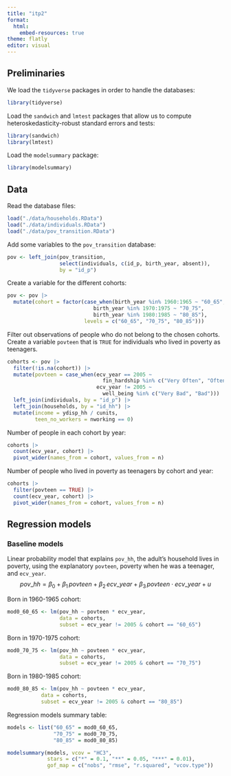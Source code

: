 ```yaml
---
title: "itp2"
format: 
  html:
    embed-resources: true
theme: flatly
editor: visual
---
```


## Preliminaries

We load the `tidyverse` packages in order to handle the databases:
```r
library(tidyverse)
```

Load the `sandwich` and `lmtest` packages that allow us to compute heteroskedasticity-robust standard errors and tests:
```r
library(sandwich)
library(lmtest)
```

Load the `modelsummary` package:
```r
library(modelsummary)
```


## Data

Read the database files:
```r
load("./data/households.RData")
load("./data/individuals.RData")
load("./data/pov_transition.RData")
```

Add some variables to the `pov_transition` database:
```r
pov <- left_join(pov_transition, 
                 select(individuals, c(id_p, birth_year, absent)),
                 by = "id_p") 
```

Create a variable for the different cohorts:
```r
pov <- pov |> 
  mutate(cohort = factor(case_when(birth_year %in% 1960:1965 ~ "60_65",
                            birth_year %in% 1970:1975 ~ "70_75",
                            birth_year %in% 1980:1985 ~ "80_85"),
                         levels = c("60_65", "70_75", "80_85")))
```

Filter out observations of people who do not belong to the chosen cohorts. Create a variable `povteen` that is `TRUE` for individuals who lived in poverty as teenagers.
```r
cohorts <- pov |>
  filter(!is.na(cohort)) |> 
  mutate(povteen = case_when(ecv_year == 2005 ~ 
                               fin_hardship %in% c("Very Often", "Often"),
                             ecv_year != 2005 ~
                               well_being %in% c("Very Bad", "Bad"))) |> 
  left_join(individuals, by = "id_p") |> 
  left_join(households, by = "id_hh") |> 
  mutate(income = ydisp_hh / cunits,
         teen_no_workers = nworking == 0)
```

Number of people in each cohort by year:
```r
cohorts |> 
  count(ecv_year, cohort) |> 
  pivot_wider(names_from = cohort, values_from = n)
```

Number of people who lived in poverty as teenagers by cohort and year:  
```r
cohorts |> 
  filter(povteen == TRUE) |> 
  count(ecv_year, cohort) |> 
  pivot_wider(names_from = cohort, values_from = n)
```

## Regression models

### Baseline models

Linear probability model that explains `pov_hh`, the adult's household lives in poverty, using the explanatory `povteen`, poverty when he was a teenager, and `ecv_year`.
$$
pov\_hh = \beta_0 + \beta_1\, povteen + \beta_2\, ecv\_year + \beta_3\, povteen \cdot ecv\_year + u
$$

Born in 1960-1965 cohort:
```r
mod0_60_65 <- lm(pov_hh ~ povteen * ecv_year, 
                 data = cohorts, 
                 subset = ecv_year != 2005 & cohort == "60_65")
```


Born in 1970-1975 cohort:
```r
mod0_70_75 <- lm(pov_hh ~ povteen * ecv_year, 
                 data = cohorts, 
                 subset = ecv_year != 2005 & cohort == "70_75")
```

Born in 1980-1985 cohort:
```r
mod0_80_85 <- lm(pov_hh ~ povteen * ecv_year, 
           data = cohorts, 
           subset = ecv_year != 2005 & cohort == "80_85")
```


Regression models summary table:
```r
models <- list("60_65" = mod0_60_65,
               "70_75" = mod0_70_75,
               "80_85" = mod0_80_85)

modelsummary(models, vcov = "HC3", 
             stars = c("*" = 0.1, "**" = 0.05, "***" = 0.01),
             gof_map = c("nobs", "rmse", "r.squared", "vcov.type"))
```


